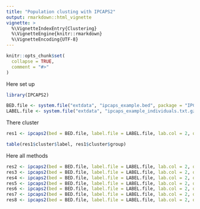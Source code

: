 ```yaml
---
title: "Population clusting with IPCAPS2"
output: rmarkdown::html_vignette
vignette: >
  %\VignetteIndexEntry{Clustering}
  %\VignetteEngine{knitr::rmarkdown}
  %\VignetteEncoding{UTF-8}
---
```


```r
knitr::opts_chunk$set(
  collapse = TRUE,
  comment = "#>"
)
```

Here set up

```r
library(IPCAPS2)

BED.file <- system.file("extdata", "ipcaps_example.bed", package = "IPCAPS2")
LABEL.file <- system.file("extdata", "ipcaps_example_individuals.txt.gz", package = "IPCAPS2")

```

There cluster
```r

res1 <- ipcaps2(bed = BED.file, label.file = LABEL.file, lab.col = 2, out = tempdir(), silence = TRUE, method = "mix")

table(res1$cluster$label, res1$cluster$group)

```

Here all methods
```r


res2 <- ipcaps2(bed = BED.file, label.file = LABEL.file, lab.col = 2, out = tempdir(), silence = TRUE, method = "pam")
res3 <- ipcaps2(bed = BED.file, label.file = LABEL.file, lab.col = 2, out = tempdir(), silence = TRUE, method = "mixmod")
res4 <- ipcaps2(bed = BED.file, label.file = LABEL.file, lab.col = 2, out = tempdir(), silence = TRUE, method = "meanshift")
res5 <- ipcaps2(bed = BED.file, label.file = LABEL.file, lab.col = 2, out = tempdir(), silence = TRUE, method = "apcluster")
res6 <- ipcaps2(bed = BED.file, label.file = LABEL.file, lab.col = 2, out = tempdir(), silence = TRUE, method = "hclust")
res7 <- ipcaps2(bed = BED.file, label.file = LABEL.file, lab.col = 2, out = tempdir(), silence = TRUE, method = "rubikclust")
res8 <- ipcaps2(bed = BED.file, label.file = LABEL.file, lab.col = 2, out = tempdir(), silence = TRUE, method = "clara")


```

